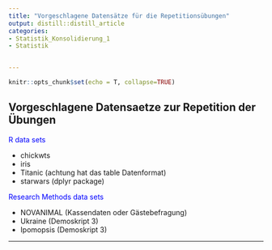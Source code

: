 ```yaml
---
title: "Vorgeschlagene Datensätze für die Repetitionsübungen"
output: distill::distill_article
categories:
- Statistik_Konsolidierung_1
- Statistik


---
```


```r
knitr::opts_chunk$set(echo = T, collapse=TRUE)
```

## Vorgeschlagene Datensaetze zur Repetition der Übungen

<span style="color:blue">R data sets</span> 

* chickwts
* iris
* Titanic (achtung hat das table Datenformat)
* starwars (dplyr package)

<span style="color:blue">Research Methods data sets</span>  

* NOVANIMAL (Kassendaten oder Gästebefragung)
* Ukraine (Demoskript 3)
* Ipomopsis (Demoskript 3)

*******
